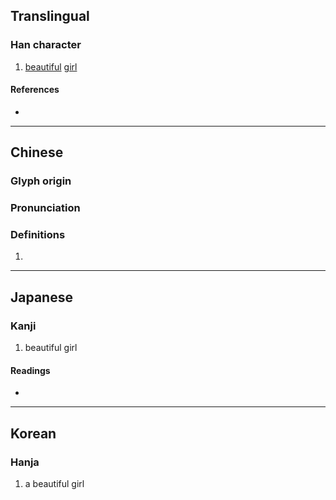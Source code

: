 {{character info/new}}
==Translingual==

===Han character===
{{Han char|rn=38|rad=女|as=06|sn=9|four=45490|canj=VHJD|ids=⿰女朱}}

# [[beautiful]] [[girl]]

====References====
* {{Han ref|kx=0259.210|dkj=06206|dj=0525.220|hdz=21044.110|uh=59DD|ud=23005|bh=CE67|bd=52839}}

----

==Chinese==
{{zh-forms}}

===Glyph origin===
{{Han etym}}

===Pronunciation===
{{zh-pron
|m=shū
|c=syu1,zyu1
|mc=y
|oc=y
|cat=
}}

===Definitions===
{{zh-hanzi}}

# {{rfdef|zh}}

----

==Japanese==

===Kanji===
{{ja-kanji|grade=|rs=女06}}

# beautiful girl

====Readings====
* {{ja-readings|on=[[す]] (su), [[しゅ]] (shu)|kun=[[うつくしい]] (utsukushii)}}

----

==Korean==

===Hanja===
{{ko-hanja|hangeul=주|rv=ju|mr=chu}}

# a beautiful girl